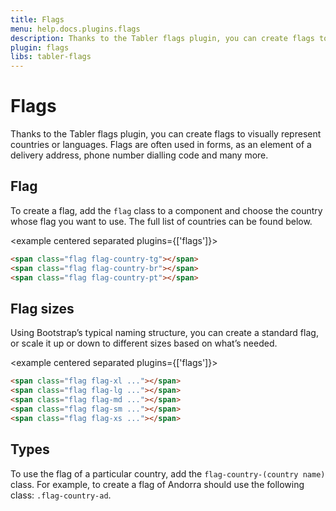 ```yaml
---
title: Flags
menu: help.docs.plugins.flags
description: Thanks to the Tabler flags plugin, you can create flags to visually represent countries or languages. Flags are often used in forms, as an element of a delivery address, phone number dialling code and many more.
plugin: flags
libs: tabler-flags
---
```


# Flags

Thanks to the Tabler flags plugin, you can create flags to visually represent countries or languages. Flags are often used in forms, as an element of a delivery address, phone number dialling code and many more.

## Flag

To create a flag, add the `flag` class to a component and choose the country whose flag you want to use. The full list of countries can be found below.

<example centered separated plugins={['flags']}>
<span class="flag flag-country-tg"></span>
<span class="flag flag-country-br"></span>
<span class="flag flag-country-pt"></span>
</example>

~~~html
<span class="flag flag-country-tg"></span>
<span class="flag flag-country-br"></span>
<span class="flag flag-country-pt"></span>
~~~


## Flag sizes

Using Bootstrap’s typical naming structure, you can create a standard flag, or scale it up or down to different sizes based on what’s needed.

<example centered separated plugins={['flags']}>
<span class="flag flag-xl flag-country-us"></span>
<span class="flag flag-lg flag-country-us"></span>
<span class="flag flag-md flag-country-us"></span>
<span class="flag flag-sm flag-country-us"></span>
<span class="flag flag-xs flag-country-us"></span>
</example>

~~~html
<span class="flag flag-xl ..."></span>
<span class="flag flag-lg ..."></span>
<span class="flag flag-md ..."></span>
<span class="flag flag-sm ..."></span>
<span class="flag flag-xs ..."></span>
~~~


## Types

To use the flag of a particular country, add the `flag-country-(country name)` class. For example, to create a flag of Andorra should use the following class: `.flag-country-ad`.

<FlagsTable />

